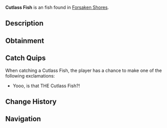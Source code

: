 {{FishInfobox
|image          = Cutlass Fish.png
|rarity         = Unusual
|sea            = First Sea
|location       = [[Forsaken Shores]]
|sublocation    = 
|sources        = Fishing Rod
|radar_location = 
|xp             = 175
|weather        = 
|time           = Day
|season         = Spring
|bait           = Worm
|base_weight    = 25
|base_value     = 500
|weight_range   = 17
|base_chance    = 50
|base_resil     = 40
}}
'''Cutlass Fish''' is an {{Rarity|Unusual}} fish found in [[Forsaken Shores]].

== Description ==
{{Description|The sleek Cutlass Fish glides through reefs, known for its long, blade-like body. Easy to spot, harder to hook.|Bestiary Entry}}

== Obtainment ==
{{Description|commonly caught in Forsaken Shores.|Bestiary Hint}}
{{Fish Availability|
Forsaken Shores/Coral Reef
Forsaken Shores/Freshwater Pond
Forsaken Shores/Surrounding Ocean
|top_rods      = 
Champions Rod\182248.95\34750.74;
Depthseeker Rod\181265.62\33452.03;
Rapid Rod\181210.07\36007.24;
Celestial Rod\180762.37\36034.47;
Merchant Rod\178682.72\34601.88;
Training Rod\152801.63\52688.17;
Flimsy Rod\101277.37\36380.56;
Avalanche Rod\175242.11\32703.45;
Nocturnal Rod\108061.06\97972.08;
Firework Rod\160344.01\38821.59;
Crystalized Rod\160344.01\38821.59;
Auric Rod\159067.1\38512.43;
Trident Rod\167430.79\23507.82;
Verdant Shear Rod\166327.61\25049.29;
Astralhook Rod\166179.3\32487.29;
No-Life Rod\163951.58\30066.57;
Ethereal Prism Rod\161240.05\31768.51;
Seraphic Rod\154669.07\31958.97;
Free Spirit Rod\153145.99\23358.4;
Blazebringer Rod\152839.67\23662.12;
Zeus Rod\151622.51\25049.29;
Volcanic Rod\147492.89\19011.94;
Rod Of The Forgotten Fang\140413.45\29123.39;
Challenger's Rod\139539.22\27027.47;
Rod Of The Depths\125895.77\24384.86;
Rod Of The Exalted One\122199.54\24811.9;
Steady Rod\79024.44\15143.82
|recommended   = Depthseeker Rod
}}

== Catch Quips ==
When catching a Cutlass Fish, the player has a chance to make one of the following exclamations:
* Yooo, is that THE Cutlass Fish?!

== Change History ==
{{Change History|{{subst:Current Version}}}}

== Navigation ==
{{Fish Navbox|Forsaken Shores}}
